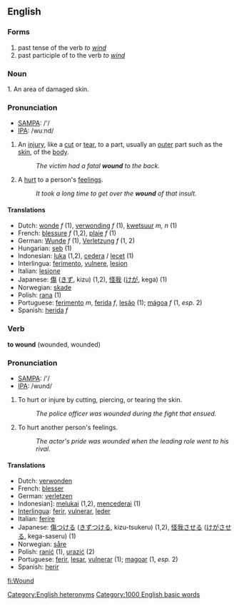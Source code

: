 ==English==
===Forms===
# past tense of the verb ''to [[wind]]''
# past participle of to the verb ''to [[wind]]''

===Noun===
1. An area of damaged skin.

===Pronunciation===
*[[w:SAMPA|SAMPA]]: /'/
*[[w:IPA|IPA]]: /wuːnd/

#An [[injury]], like a [[cut]] or [[tear]], to a part, usually an [[outer]] part such as the [[skin]], of the [[body]].
#:''The victim had a fatal '''wound''' to the back.'' 
#A [[hurt]] to a person's [[feelings]]. 
#:''It took a long time to get over the '''wound''' of that insult.''

====Translations====
*Dutch: [[wonde]] ''f'' (1), [[verwonding]] ''f'' (1), [[kwetsuur]] ''m, n'' (1)
*French: [[blessure]] ''f'' (1,2), [[plaie]] ''f'' (1)
*German: [[Wunde]] ''f'' (1), [[Verletzung]] ''f'' (1, 2)
*Hungarian: [[seb]] (1)
*Indonesian: [[luka]] (1,2), [[cedera]] / [[lecet]] (1)
*Interlingua: [[ferimento]], [[vulnere]], [[lesion]]
*Italian: [[lesione]]
*Japanese: [[傷]] ([[きず]], kizu) (1,2), [[怪我]] ([[けが]], kega) (1)
*Norwegian: [[skade]]
*Polish: [[rana]] (1)
*Portuguese: [[ferimento]] ''m'', [[ferida]] ''f'', [[lesão]] (1); [[mágoa]] ''f'' (1, ''esp.'' 2)
*Spanish: [[herida]] ''f''

===Verb===
'''to wound''' (wounded, wounded)

===Pronunciation===
*[[w:SAMPA|SAMPA]]: /'/
*[[w:IPA|IPA]]: /wund/

#To hurt or injure by cutting, piercing, or tearing the skin. 
#:''The police officer was wounded during the fight that ensued.'' 
#To hurt another person's feelings. 
#:''The actor's pride was wounded when the leading role went to his rival.'' 

====Translations====
*Dutch: [[verwonden]]
*French: [[blesser]]
*German: [[verletzen]]
*Indonesian]: [[luka|melukai]] (1,2), [[cedera|mencederai]] (1)
*[[Interlingua]]: [[ferir]], [[vulnerar]], [[leder]]
*Italian: [[ferire]]
*Japanese: [[傷]]つける ([[きず]]つける, kizu-tsukeru) (1,2), [[怪我]]させる ([[けが]]させる, kega-saseru) (1)
*Norwegian: [[såre]]
*Polish: [[ranić]] (1), [[urazić]] (2)
*Portuguese: [[ferir]], [[lesar]], [[vulnerar]] (1); [[magoar]] (1, ''esp.'' 2)
*Spanish: [[herir]]


[[Category:English heteronyms]]
[[Category:1000 English basic words]]

[[fi:Wound]]